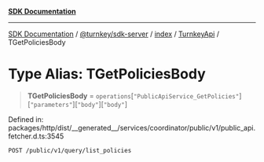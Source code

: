 [**SDK Documentation**](../../../../../../README.mdx)

***

[SDK Documentation](../../../../../../packages.mdx) / [@turnkey/sdk-server](../../../../README.mdx) / [index](../../../README.mdx) / [TurnkeyApi](../README.mdx) / TGetPoliciesBody

# Type Alias: TGetPoliciesBody

> **TGetPoliciesBody** = `operations`\[`"PublicApiService_GetPolicies"`\]\[`"parameters"`\]\[`"body"`\]\[`"body"`\]

Defined in: packages/http/dist/\_\_generated\_\_/services/coordinator/public/v1/public\_api.fetcher.d.ts:3545

`POST /public/v1/query/list_policies`
